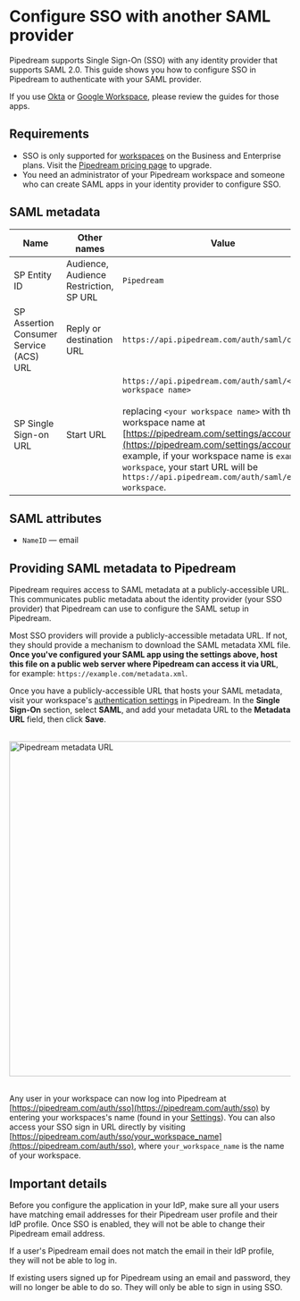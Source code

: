 # Configure SSO with another SAML provider

Pipedream supports Single Sign-On (SSO) with any identity provider that supports SAML 2.0. This guide shows you how to configure SSO in Pipedream to authenticate with your SAML provider.

If you use [Okta](/workspaces/sso/okta/) or [Google Workspace](/workspaces/sso/google/), please review the guides for those apps.



## Requirements

- SSO is only supported for [workspaces](/workspaces/) on the Business and Enterprise plans. Visit the [Pipedream pricing page](https://pipedream.com/pricing) to upgrade.
- You need an administrator of your Pipedream workspace and someone who can create SAML apps in your identity provider to configure SSO.

## SAML metadata

| Name                                    | Other names                            | Value                                                                                                                                                                                                                                                                                                                                                              |
| --------------------------------------- | -------------------------------------- | ------------------------------------------------------------------------------------------------------------------------------------------------------------------------------------------------------------------------------------------------------------------------------------------------------------------------------------------------------------------ |
| SP Entity ID                            | Audience, Audience Restriction, SP URL | `Pipedream`                                                                                                                                                                                                                                                                                                                                                        |
| SP Assertion Consumer Service (ACS) URL | Reply or destination URL               | `https://api.pipedream.com/auth/saml/consume`                                                                                                                                                                                                                                                                                                                      |
| SP Single Sign-on URL                   | Start URL                              | `https://api.pipedream.com/auth/saml/<your workspace name>`<br /><br /> replacing `<your workspace name>` with the workspace name at [https://pipedream.com/settings/account](https://pipedream.com/settings/account). For example, if your workspace name is `example-workspace`, your start URL will be `https://api.pipedream.com/auth/saml/example-workspace`. |

## SAML attributes

- `NameID` — email

## Providing SAML metadata to Pipedream

Pipedream requires access to SAML metadata at a publicly-accessible URL. This communicates public metadata about the identity provider (your SSO provider) that Pipedream can use to configure the SAML setup in Pipedream.

Most SSO providers will provide a publicly-accessible metadata URL. If not, they should provide a mechanism to download the SAML metadata XML file. **Once you've configured your SAML app using the settings above, host this file on a public web server where Pipedream can access it via URL**, for example: `https://example.com/metadata.xml`.

Once you have a publicly-accessible URL that hosts your SAML metadata, visit your workspace's [authentication settings](https://pipedream.com/settings/authentication) in Pipedream. In the **Single Sign-On** section, select **SAML**, and add your metadata URL to the **Metadata URL** field, then click **Save**.

<br />
<div>
<img alt="Pipedream metadata URL" src="https://res.cloudinary.com/pipedreamin/image/upload/v1694026745/docs/Screenshot_2023-09-06_at_11.58.51_AM_vng2ja.png" width="600px" />
</div>
<br />

Any user in your workspace can now log into Pipedream at [https://pipedream.com/auth/sso](https://pipedream.com/auth/sso) by entering your workspaces's name (found in your [Settings](https://pipedream.com/settings/account)). You can also access your SSO sign in URL directly by visiting [https://pipedream.com/auth/sso/your_workspace_name](https://pipedream.com/auth/sso), where `your_workspace_name` is the name of your workspace.

## Important details

Before you configure the application in your IdP, make sure all your users have matching email addresses for their Pipedream user profile and their IdP profile. Once SSO is enabled, they will not be able to change their Pipedream email address.

If a user's Pipedream email does not match the email in their IdP profile, they will not be able to log in.

If existing users signed up for Pipedream using an email and password, they will no longer be able to do so. They will only be able to sign in using SSO.
